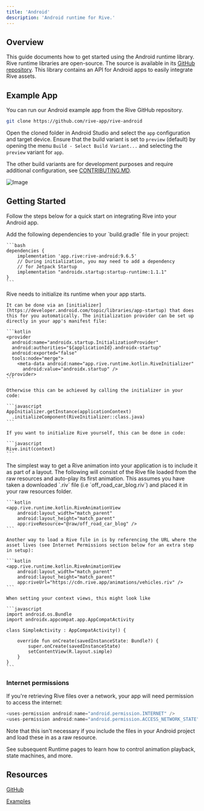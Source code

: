 ```yaml
---
title: 'Android'
description: 'Android runtime for Rive.'
---
```



<NoteOnFeatureSupport/>

## Overview

This guide documents how to get started using the Android runtime library. Rive runtime libraries are open-source. The source is available in its [GitHub repository](https://github.com/rive-app/rive-android). This library contains an API for Android apps to easily integrate Rive assets.

## Example App

You can run our Android example app from the Rive GitHub repository.

```bash
git clone https://github.com/rive-app/rive-android
```

Open the cloned folder in Android Studio and select the `app` configuration and target device. Ensure that the build variant is set to `preview` (default) by opening the menu `Build - Select Build Variant...` and selecting the `preview` variant for `app`.

The other build variants are for development purposes and require additional configuration, see [CONTRIBUTING.MD](https://github.com/rive-app/rive-android/blob/master/CONTRIBUTING.md).

![Image](https://1159711764-files.gitbook.io/~/files/v0/b/gitbook-x-prod.appspot.com/o/spaces%2F-M3EXlibk6bj2FzPQW-9%2Fuploads%2FJivmvAm9JIpnJ5zTw2pl%2FCleanShot%202023-10-19%20at%2018.59.46.png?alt=media&token=42c0337f-77c2-40b4-b4be-48cc6cac64b8)

## Getting Started

Follow the steps below for a quick start on integrating Rive into your Android app.

<Steps>
  <Step title="Add the Rive dependency">
    Add the following dependencies to your `build.gradle` file in your project:

    ```bash
    dependencies {
        implementation 'app.rive:rive-android:9.6.5'
        // During initialization, you may need to add a dependency
        // for Jetpack Startup
        implementation "androidx.startup:startup-runtime:1.1.1"
    }
    ```
  </Step>
  <Step title="Initializing Rive">
    Rive needs to initialize its runtime when your app starts.

    It can be done via an [initializer](https://developer.android.com/topic/libraries/app-startup) that does this for you automatically. The initialization provider can be set up directly in your app's manifest file:

    ```kotlin
    <provider
      android:name="androidx.startup.InitializationProvider"
      android:authorities="${applicationId}.androidx-startup"
      android:exported="false"
      tools:node="merge">
        <meta-data android:name="app.rive.runtime.kotlin.RiveInitializer"
          android:value="androidx.startup" />
    </provider>
    ```

    Otherwise this can be achieved by calling the initializer in your code:

    ```javascript
    AppInitializer.getInstance(applicationContext)
      .initializeComponent(RiveInitializer::class.java)
    ```

    If you want to initialize Rive yourself, this can be done in code:

    ```javascript
    Rive.init(context)
    ```
  </Step>
  <Step title="Add RiveAnimation to your layout">
    The simplest way to get a Rive animation into your application is to include it as part of a layout. The following will consist of the Rive file loaded from the raw resources and auto-play its first animation. This assumes you have taken a downloaded `.riv` file (i.e `off_road_car_blog.riv`) and placed it in your raw resources folder.

    ```kotlin
    <app.rive.runtime.kotlin.RiveAnimationView
        android:layout_width="match_parent"
        android:layout_height="match_parent"
        app:riveResource="@raw/off_road_car_blog" />
    ```

    Another way to load a Rive file in is by referencing the URL where the asset lives (see Internet Permissions section below for an extra step in setup):

    ```kotlin
    <app.rive.runtime.kotlin.RiveAnimationView
        android:layout_width="match_parent"
        android:layout_height="match_parent"
        app:riveUrl="https://cdn.rive.app/animations/vehicles.riv" />
    ```

    When setting your context views, this might look like

    ```javascript
    import android.os.Bundle
    import androidx.appcompat.app.AppCompatActivity

    class SimpleActivity : AppCompatActivity() {

        override fun onCreate(savedInstanceState: Bundle?) {
            super.onCreate(savedInstanceState)
            setContentView(R.layout.simple)
        }
    }
    ```
  </Step>
</Steps>

### Internet permissions 

If you're retrieving Rive files over a network, your app will need permission to access the internet:

```kotlin
<uses-permission android:name="android.permission.INTERNET" />
<uses-permission android:name="android.permission.ACCESS_NETWORK_STATE" />
```

Note that this isn't necessary if you include the files in your Android project and load these in as a raw resource.

See subsequent Runtime pages to learn how to control animation playback, state machines, and more.

## Resources 

[GitHub](https://github.com/rive-app/rive-android)

[Examples](https://github.com/rive-app/rive-android/tree/master/app/src/main/java/app/rive/runtime/example)